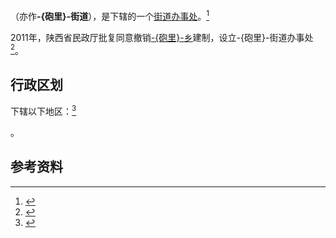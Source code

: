 {{中国乡级行政区|61/01/16/209/000}}

'''{{PAGENAMEBASE}}'''（亦作'''-{砲里}-街道'''），是{{PRC admin/fullname|61/01/16/209/000|3}}下辖的一个[[街道办事处|街道办事处]]。<ref>{{PRC admin/ref sgc|{{PRC admin/parent|61/01/16/209/000}}}}</ref>

2011年，陕西省民政厅批复同意撤销[[炮里乡|-{砲里}-乡]]建制，设立-{砲里}-街道办事处<ref>{{Cite web |url=http://shaanxi.mca.gov.cn/article/tzgg/201201/20120100249815.shtml |title=陕西省民政厅关于撤销西安市长安区魏寨乡等2个乡、临潼区仁宗乡等3个乡建制分别设立为街道办事处的批复 |access-date=2017-09-13 |archive-url=https://web.archive.org/web/20170913183845/http://shaanxi.mca.gov.cn/article/tzgg/201201/20120100249815.shtml |archive-date=2017-09-13 |dead-url=yes }}</ref>。

== 行政区划 ==

{{PAGENAMEBASE}}下辖以下地区：<ref>{{PRC admin/ref sgc|61/01/16/209/000}}</ref>

{{PRC admin/children|61/01/16/209/000}}。

== 参考资料 ==

{{reflist}}

{{行政区划小作品}}
{{PRC admin/navcat|61/01/16/209/000}}